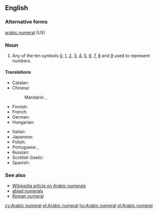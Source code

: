 ==English==

===Alternative forms===
[[arabic numeral]] (US)

===Noun===
{{en-noun|head=[[Arabic]] [[numeral]]}}

# {{context|arithmetic|lang=en}} Any of the ten symbols [[0]], [[1]], [[2]], [[3]], [[4]], [[5]], [[6]], [[7]], [[8]] and [[9]] used to represent numbers.

====Translations====
{{trans-top|any of the ten symbols from 0 through 9}}
* Catalan: {{t-|ca|xifra aràbiga|f}}
* Chinese:
*: Mandarin: {{t|cmn|阿拉伯數字|sc=Hani}}, {{t|cmn|阿拉伯数字|tr=Ālābó shùzì|sc=Hani}}
* Finnish: {{t+|fi|arabialainen}} {{t+|fi|numero}}
* French: {{t+|fr|chiffre arabe|m}}
* German: {{t-|de|arabische Ziffer|f}}
* Hungarian: {{t+|hu|arab szám}}
{{trans-mid}}
* Italian: {{t-|it|numero arabo|m}}
* Japanese: {{t+|ja|アラビア数字|tr=Arabia sūji|sc=Jpan}}
* Polish: {{t-|pl|cyfra arabska|f}}
* Portuguese: {{t+|pt|algarismo arábico|m}}, {{t+|pt|algarismo|m}}
* Russian: {{t-|ru|арабская цифра|f|tr=arábskaja cífra}}
* Scottish Gaelic: {{t-|gd|figear Arabach|m}}
* Spanish: {{t-|es|número arábigo|m}}
{{trans-bottom}}

===See also===
* [[w:Arabic Numerals|Wikipedia article on Arabic numerals]]
* [[abjad numerals]]
* [[Roman numeral]]

[[cy:Arabic numeral]]
[[et:Arabic numeral]]
[[hu:Arabic numeral]]
[[pl:Arabic numeral]]